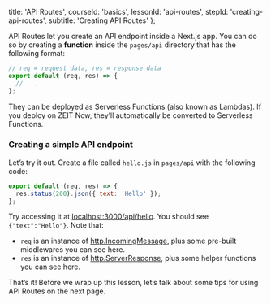 
  title: 'API Routes',
  courseId: 'basics',
  lessonId: 'api-routes',
  stepId: 'creating-api-routes',
  subtitle: 'Creating API Routes'
};

API Routes let you create an API endpoint inside a Next.js app. You can do so by creating a **function** inside the `pages/api` directory that has the following format:

```js
// req = request data, res = response data
export default (req, res) => {
  // ...
};
```

They can be deployed as Serverless Functions (also known as Lambdas). If you deploy on ZEIT Now, they’ll automatically be converted to Serverless Functions.

### Creating a simple API endpoint

Let’s try it out. Create a file called `hello.js` in `pages/api` with the following code:

```js
export default (req, res) => {
  res.status(200).json({ text: 'Hello' });
};
```

Try accessing it at [localhost:3000/api/hello](http://localhost:3000/api/hello). You should see `{"text":"Hello"}`. Note that:

- `req` is an instance of [http.IncomingMessage](https://nodejs.org/api/http.html#http_class_http_incomingmessage), plus some pre-built middlewares you can see <Link href="/docs/[...slug]" as="/docs/api-routes/api-middlewares"><a>here</a></Link>.
- `res` is an instance of [http.ServerResponse](https://nodejs.org/api/http.html#http_class_http_serverresponse), plus some helper functions you can see <Link href="/docs/[...slug]" as="/docs/api-routes/response-helpers"><a>here</a></Link>.

That’s it! Before we wrap up this lesson, let’s talk about some tips for using API Routes on the next page.

